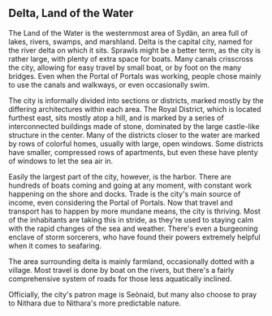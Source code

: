 
<Meta title="Setting|Cities/Delta, Land of the Water" />

## Delta, Land of the Water

The Land of the Water is the westernmost area of Sydän, an area full of lakes, rivers, swamps, and marshland. Delta is the capital city, 
named for the river delta on which it sits. Sprawls might be a better term, as the city is rather large, with plenty of extra space for boats. 
Many canals crisscross the city, allowing for easy travel by small boat, or by foot on the many bridges. Even when the Portal of Portals was 
working, people chose mainly to use the canals and walkways, or even occasionally swim.

The city is informally divided into sections or districts, marked mostly by the differing architectures within each area. The Royal District, 
which is located furthest east, sits mostly atop a hill, and is marked by a series of interconnected buildings made of stone, dominated by the 
large castle-like structure in the center. Many of the districts closer to the water are marked by rows of colorful homes, usually with large, 
open windows. Some districts have smaller, compressed rows of apartments, but even these have plenty of windows to let the sea air in.

Easily the largest part of the city, however, is the harbor. There are hundreds of boats coming and going at any moment, with constant work 
happening on the shore and docks. Trade is the city's main source of income, even considering the Portal of Portals. Now that travel and transport 
has to happen by more mundane means, the city is thriving. Most of the inhabitants are taking this in stride, as they're used to staying calm with 
the rapid changes of the sea and weather. There's even a burgeoning enclave of storm sorcerers, who have found their powers extremely helpful 
when it comes to seafaring.

The area surrounding delta is mainly farmland, occasionally dotted with a village. Most travel is done by boat on the rivers, but there's a 
fairly comprehensive system of roads for those less aquatically inclined.

Officially, the city's patron mage is Seònaid, but many also choose to pray to Nithara due to Nithara's more predictable nature.